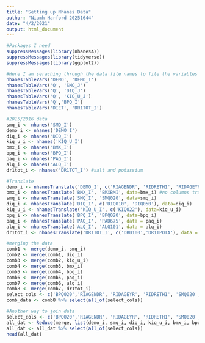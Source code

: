 ```yaml
---
title: "Setting up Nhanes Data"
author: "Niamh Harford 20251644"
date: "4/2/2021"
output: html_document
---
```


```r
#Packages I need
suppressMessages(library(nhanesA))
suppressMessages(library(tidyverse))
suppressMessages(library(ggplot2))
```

```r
#Here I am seraching through the data file names to file the variables I require
nhanesTableVars('DEMO', 'DEMO_I')
nhanesTableVars('Q', 'SMQ_J')
nhanesTableVars('Q', 'DIQ_J')
nhanesTableVars('Q', 'KIQ_U_J')
nhanesTableVars('Q','BPQ_I')
nhanesTableVars('DIET', 'DR1TOT_I')
```


```r
#2015/2016 data
smq_i <- nhanes('SMQ_I') 
demo_i <- nhanes('DEMO_I')
diq_i <- nhanes('DIQ_I') 
kiq_u_i <- nhanes('KIQ_U_I')
bmx_i <- nhanes('BMX_I')
bpq_i <- nhanes('BPQ_I')
paq_i <- nhanes('PAQ_I')
alq_i <- nhanes('ALQ_I')
dr1tot_i <- nhanes('DR1TOT_I') #salt and potassium
```

```r
#Translate
demo_i <- nhanesTranslate('DEMO_I', c('RIAGENDR', 'RIDRETH1', 'RIDAGEYR'), data=demo_i)
bmx_i <- nhanesTranslate('BMX_I', 'BMXBMI', data=bmx_i) #no columns translated
smq_i <- nhanesTranslate('SMQ_I', 'SMQ020', data=smq_i)
diq_i <- nhanesTranslate('DIQ_I', c('DIQ010', 'DIQ050'), data=diq_i)
kiq_u_i <- nhanesTranslate('KIQ_U_I', c('KIQ022'), data=kiq_u_i)
bpq_i <- nhanesTranslate('BPQ_I', 'BPQ020', data=bpq_i)
paq_i <- nhanesTranslate('PAQ_I', 'PAD675', data = paq_i)
alq_i <- nhanesTranslate('ALQ_I', 'ALQ101', data = alq_i)
dr1tot_i <- nhanesTranslate('DR1TOT_I', c('DBD100','DR1TPOTA'), data = dr1tot_i)
```

```r
#merging the data
comb1 <- merge(demo_i, smq_i)
comb2 <- merge(comb1, diq_i)
comb3 <- merge(comb2, kiq_u_i)
comb4 <- merge(comb3, bmx_i)
comb5 <- merge(comb4, bpq_i)
comb6 <- merge(comb5, paq_i)
comb7 <- merge(comb6, alq_i)
comb8 <- merge(comb7, dr1tot_i)
select_cols <- c('BPQ020','RIAGENDR', 'RIDAGEYR', 'RIDRETH1', 'SMQ020', 'DIQ010', 'DIQ050', 'KIQ022', 'BMXBMI', 'PAQ665', 'ALQ101', 'DBD100', 'DR1TPOTA')
comb_data <- comb8 %>% select(all_of(select_cols))
```

```r
#Another way to join data
select_cols <- c('BPQ020','RIAGENDR', 'RIDAGEYR', 'RIDRETH1', 'SMQ020', 'DIQ010', 'DIQ050', 'KIQ022', 'BMXBMI', 'PAQ665','ALQ101', 'DBD100', 'DR1TPOTA')
all_dat <- Reduce(merge, list(demo_i, smq_i, diq_i, kiq_u_i, bmx_i, bpq_i, paq_i, alq_i,dr1tot_i))
all_dat <- all_dat %>% select(all_of(select_cols))
head(all_dat)
```